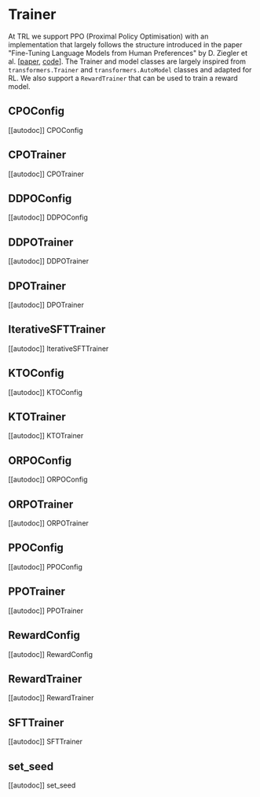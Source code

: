 # Trainer

At TRL we support PPO (Proximal Policy Optimisation) with an implementation that largely follows  the structure introduced in the paper "Fine-Tuning Language Models from Human Preferences" by D. Ziegler et al. [[paper](https://arxiv.org/pdf/1909.08593.pdf), [code](https://github.com/openai/lm-human-preferences)].
The Trainer and model classes are largely inspired from `transformers.Trainer` and `transformers.AutoModel` classes and adapted for RL.
We also support a `RewardTrainer` that can be used to train a reward model.


## CPOConfig

[[autodoc]] CPOConfig

## CPOTrainer

[[autodoc]] CPOTrainer

## DDPOConfig

[[autodoc]] DDPOConfig

## DDPOTrainer

[[autodoc]] DDPOTrainer

## DPOTrainer

[[autodoc]] DPOTrainer

## IterativeSFTTrainer

[[autodoc]] IterativeSFTTrainer

## KTOConfig

[[autodoc]] KTOConfig

## KTOTrainer

[[autodoc]] KTOTrainer

## ORPOConfig

[[autodoc]] ORPOConfig

## ORPOTrainer

[[autodoc]] ORPOTrainer

## PPOConfig

[[autodoc]] PPOConfig

## PPOTrainer

[[autodoc]] PPOTrainer

## RewardConfig

[[autodoc]] RewardConfig

## RewardTrainer

[[autodoc]] RewardTrainer

## SFTTrainer

[[autodoc]] SFTTrainer

## set_seed

[[autodoc]] set_seed
